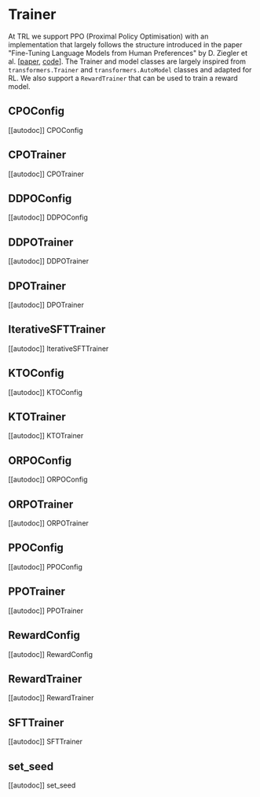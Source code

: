 # Trainer

At TRL we support PPO (Proximal Policy Optimisation) with an implementation that largely follows  the structure introduced in the paper "Fine-Tuning Language Models from Human Preferences" by D. Ziegler et al. [[paper](https://arxiv.org/pdf/1909.08593.pdf), [code](https://github.com/openai/lm-human-preferences)].
The Trainer and model classes are largely inspired from `transformers.Trainer` and `transformers.AutoModel` classes and adapted for RL.
We also support a `RewardTrainer` that can be used to train a reward model.


## CPOConfig

[[autodoc]] CPOConfig

## CPOTrainer

[[autodoc]] CPOTrainer

## DDPOConfig

[[autodoc]] DDPOConfig

## DDPOTrainer

[[autodoc]] DDPOTrainer

## DPOTrainer

[[autodoc]] DPOTrainer

## IterativeSFTTrainer

[[autodoc]] IterativeSFTTrainer

## KTOConfig

[[autodoc]] KTOConfig

## KTOTrainer

[[autodoc]] KTOTrainer

## ORPOConfig

[[autodoc]] ORPOConfig

## ORPOTrainer

[[autodoc]] ORPOTrainer

## PPOConfig

[[autodoc]] PPOConfig

## PPOTrainer

[[autodoc]] PPOTrainer

## RewardConfig

[[autodoc]] RewardConfig

## RewardTrainer

[[autodoc]] RewardTrainer

## SFTTrainer

[[autodoc]] SFTTrainer

## set_seed

[[autodoc]] set_seed
